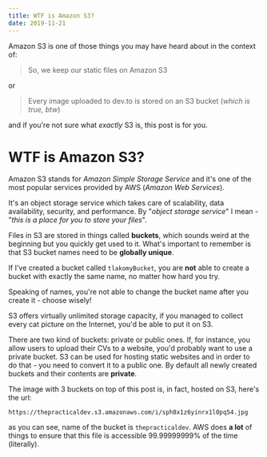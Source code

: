 ```yaml
---
title: WTF is Amazon S3?
date: 2019-11-21
---
```


Amazon S3 is one of those things you may have heard about in the context of:

> So, we keep our static files on Amazon S3

or

> Every image uploaded to dev.to is stored on an S3 bucket (_which is true, btw_)

and if you're not sure what _exactly_ S3 is, this post is for you.

# WTF is Amazon S3?

Amazon S3 stands for _Amazon Simple Storage Service_ and it's one of the most popular services provided by AWS (_Amazon Web Services_).

It's an object storage service which takes care of scalability, data availability, security, and performance. By "_object storage service_" I mean - "_this is a place for you to store your files_".

Files in S3 are stored in things called **buckets**, which sounds weird at the beginning but you quickly get used to it. What's important to remember is that S3 bucket names need to be **globally unique**.

If I've created a bucket called `tlakomyBucket`, you are **not** able to create a bucket with exactly the same name, no matter how hard you try.

Speaking of names, you're not able to change the bucket name after you create it - choose wisely!

S3 offers virtually unlimited storage capacity, if you managed to collect every cat picture on the Internet, you'd be able to put it on S3.

There are two kind of buckets: private or public ones. If, for instance, you allow users to upload their CVs to a website, you'd probably want to use a private bucket. S3 can be used for hosting static websites and in order to do that - you need to convert it to a public one. By default all newly created buckets and their contents are **private**.

The image with 3 buckets on top of this post is, in fact, hosted on S3, here's the url:

`https://thepracticaldev.s3.amazonaws.com/i/sph8x1z6yinrx1l0pq54.jpg`

as you can see, name of the bucket is `thepracticaldev`. AWS does **a lot** of things to ensure that this file is accessible 99.99999999% of the time (literally).
